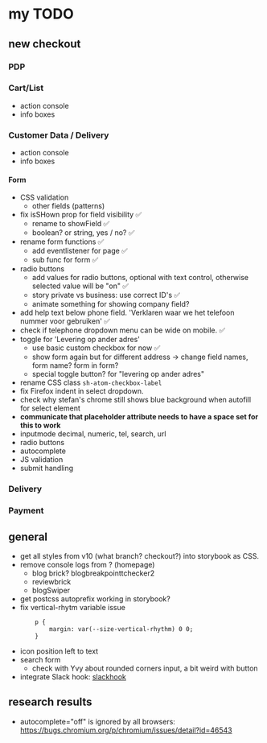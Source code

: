 
<Meta title="ToDo" />

# my TODO

## new checkout
### PDP
### Cart/List
- action console
- info boxes
### Customer Data / Delivery
- action console
- info boxes

#### Form
- CSS validation
    - other fields (patterns)
- fix isSHown prop for field visibility ✅
    - rename to showField ✅
    - boolean? or string, yes / no? ✅
- rename form functions ✅
    - add eventlistener for page ✅
    - sub func for form ✅
- radio buttons
    - add values for radio buttons, optional with text control, otherwise selected value will be "on" ✅
    - story private vs business: use correct ID's ✅
    - animate something for showing company field?
- add help text below phone field. 'Verklaren waar we het telefoon nummer voor gebruiken' ✅
- check if telephone dropdown menu can be wide on mobile. ✅
- toggle for 'Levering op ander adres'
    - use basic custom checkbox for now ✅
    - show form again but for different address -> change field names, form name? form in form?
    - special toggle button? for "levering op ander adres"
- rename CSS class ```sh-atom-checkbox-label```
- fix Firefox indent in select dropdown.
- check why stefan's chrome still shows blue background when autofill for select element
- **communicate that placeholder attribute needs to have a space set for this to work**
- inputmode
    decimal,
    numeric,
    tel,
    search,
    url
- radio buttons
- autocomplete
- JS validation
- submit handling
### Delivery
### Payment

## general
- get all styles from v10 (what branch? checkout?) into storybook as CSS.
- remove console logs from ? (homepage)
    - blog brick? blogbreakpointtchecker2
    - reviewbrick
    - blogSwiper
- get postcss autoprefix working in storybook?
- fix vertical-rhytm variable issue
    ```
        p {
            margin: var(--size-vertical-rhythm) 0 0;
        }
    ```
- icon position left to text
- search form
    - check with Yvy about rounded corners input, a bit weird with button
- integrate Slack hook: [slackhook](https://www.chromatic.com/docs/integrations)

## research results
- autocomplete="off" is ignored by all browsers: https://bugs.chromium.org/p/chromium/issues/detail?id=46543